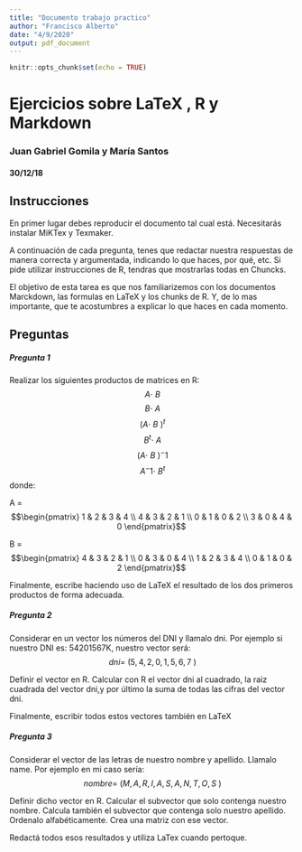 ```yaml
---
title: "Documento trabajo practico"
author: "Francisco Alberto"
date: "4/9/2020"
output: pdf_document
---
```


```r
knitr::opts_chunk$set(echo = TRUE)
```

# Ejercicios sobre LaTeX , R  y Markdown
### Juan Gabriel Gomila y María Santos
#### 30/12/18

## Instrucciones

En primer lugar debes reproducir el documento tal cual está. Necesitarás instalar MiKTex y Texmaker.

A continuación de cada pregunta, tenes que redactar nuestra respuestas de manera correcta y argumentada, indicando lo que haces, por qué, etc. Si pide utilizar instrucciones de R, tendras que mostrarlas todas en Chuncks.

El objetivo de esta tarea es que nos familiarizemos con los documentos Marckdown, las formulas en LaTeX y los chunks de R. Y, de lo mas importante, que te acostumbres a explicar lo que haces en cada momento.

## Preguntas

##### Pregunta 1      \
 
Realizar los siguientes productos de matrices en R: $$\ A \cdot\ B$$
$$\ B \cdot\ A$$
$$\ ( A \cdot\ B \ )^ t$$
$$\ B^t \cdot\ A$$
$$\ ( A \cdot\ B \ ) ^-1$$
$$\ A^-1 \cdot\ B^t$$
donde:

A = $$\begin{pmatrix}        
    1 & 2 & 3 & 4 \\            
    4 & 3 & 2 & 1 \\
    0 & 1 & 0 & 2 \\
    3 & 0 & 4 & 0
    \end{pmatrix}$$
    
B = $$\begin{pmatrix}
    4 & 3 & 2 & 1 \\
    0 & 3 & 0 & 4 \\
    1 & 2 & 3 & 4 \\
    0 & 1 & 0 & 2 
    \end{pmatrix}$$
    

Finalmente, escribe haciendo uso de LaTeX el resultado de los dos primeros productos de forma adecuada.

##### Pregunta 2   \


Considerar en un vector los números del DNI y llamalo dni. Por ejemplo si nuestro DNI es: 54201567K, nuestro vector será: $$\ dni = \ (5,4,2,0,1,5,6,7 \ )$$

Definir el vector en R. Calcular con R el vector dni al cuadrado, la raiz cuadrada del vector dni,y por último la suma de todas las cifras del vector dni.

Finalmente, escribir todos estos vectores también en LaTeX 

##### Pregunta 3    \


Considerar el vector de las letras de nuestro nombre y apellido. Llamalo name. Por ejemplo en mi caso sería:$$\ nombre = \ ( M,A,R,I,A,S,A,N,T,O,S \ )$$

Definir dicho vector en R. Calcular el subvector que solo contenga nuestro nombre. Calcula también el subvector que contenga solo nuestro apellido. Ordenalo alfabéticamente. Crea una matriz con ese vector.

Redactá todos esos resultados y utiliza LaTex cuando pertoque.


      

